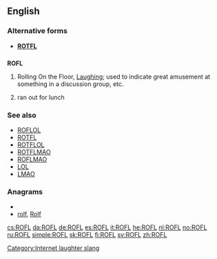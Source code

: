 ==English==

===Alternative forms===
* '''[[ROTFL]]'''

==={{initialism}}===
'''ROFL'''

# {{context|internet slang}} Rolling On the Floor, [[Laugh]]ing; used to indicate great amusement at something in a discussion group, etc.
# {{context|rare|dated}} ran out for lunch

===See also===
* [[ROFLOL]]
* [[ROTFL]]
* [[ROTFLOL]]
* [[ROTFLMAO]]
* [[ROFLMAO]]
* [[LOL]]
* [[LMAO]]

===Anagrams===
* {{alphagram|[[flor#English|flor]]}} 
* [[rolf#English|rolf]], [[Rolf#English|Rolf]]


[[Category:Internet laughter slang]]

[[cs:ROFL]]
[[da:ROFL]]
[[de:ROFL]]
[[es:ROFL]]
[[it:ROFL]]
[[he:ROFL]]
[[nl:ROFL]]
[[no:ROFL]]
[[ru:ROFL]]
[[simple:ROFL]]
[[sk:ROFL]]
[[fi:ROFL]]
[[sv:ROFL]]
[[zh:ROFL]]